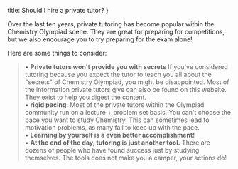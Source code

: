 title: Should I hire a private tutor?
}

Over the last ten years, private tutoring has become popular within the Chemistry Olympiad scene. They are great for preparing for competitions, but we also encourage you to try preparing for the exam alone!

Here are some things to consider:
> • **Private tutors won't provide you with secrets** If you've considered tutoring because you expect the tutor to teach you all about the "secrets" of Chemistry Olympiad, you might be disappointed. Most of the information private tutors give can also be found on this website. They exist to help you digest the content.  
> • **rigid pacing**. Most of the private tutors within the Olympiad community run on a lecture + problem set basis. You can't choose the pace you want to study Chemistry. This can sometimes lead to motivation problems, as many fail to keep up with the pace.  
> • **Learning by yourself is a even better accomplishment!**  
> • **At the end of the day, tutoring is just another tool.** There are dozens of people who have found success just by studying themselves. The tools does not make you a camper, your actions do!
